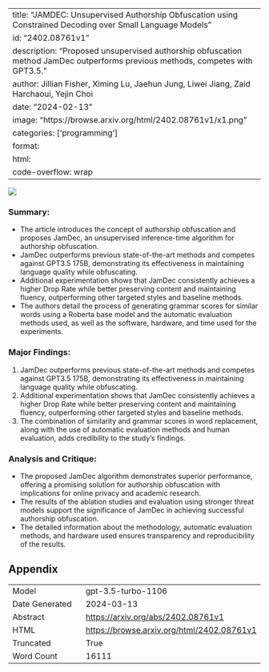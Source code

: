 
---
title: "JAMDEC: Unsupervised Authorship Obfuscation using Constrained Decoding over Small Language Models"
id: "2402.08761v1"
description: "Proposed unsupervised authorship obfuscation method JamDec outperforms previous methods, competes with GPT3.5."
author: Jillian Fisher, Ximing Lu, Jaehun Jung, Liwei Jiang, Zaid Harchaoui, Yejin Choi
date: "2024-02-13"
image: "https://browse.arxiv.org/html/2402.08761v1/x1.png"
categories: ['programming']
format:
  html:
    code-overflow: wrap
---

![](https://browse.arxiv.org/html/2402.08761v1/x1.png)

### Summary:
- The article introduces the concept of authorship obfuscation and proposes JamDec, an unsupervised inference-time algorithm for authorship obfuscation.
- JamDec outperforms previous state-of-the-art methods and competes against GPT3.5 175B, demonstrating its effectiveness in maintaining language quality while obfuscating.
- Additional experimentation shows that JamDec consistently achieves a higher Drop Rate while better preserving content and maintaining fluency, outperforming other targeted styles and baseline methods.
- The authors detail the process of generating grammar scores for similar words using a Roberta base model and the automatic evaluation methods used, as well as the software, hardware, and time used for the experiments.

### Major Findings:
1. JamDec outperforms previous state-of-the-art methods and competes against GPT3.5 175B, demonstrating its effectiveness in maintaining language quality while obfuscating.
2. Additional experimentation shows that JamDec consistently achieves a higher Drop Rate while better preserving content and maintaining fluency, outperforming other targeted styles and baseline methods.
3. The combination of similarity and grammar scores in word replacement, along with the use of automatic evaluation methods and human evaluation, adds credibility to the study's findings.

### Analysis and Critique:
- The proposed JamDec algorithm demonstrates superior performance, offering a promising solution for authorship obfuscation with implications for online privacy and academic research.
- The results of the ablation studies and evaluation using stronger threat models support the significance of JamDec in achieving successful authorship obfuscation.
- The detailed information about the methodology, automatic evaluation methods, and hardware used ensures transparency and reproducibility of the results.

## Appendix

|          |          |
|----------|----------|
| Model     | gpt-3.5-turbo-1106       |
| Date Generated     | 2024-03-13       |
| Abstract | [https://arxiv.org/abs/2402.08761v1](https://arxiv.org/abs/2402.08761v1)        |
| HTML     | [https://browse.arxiv.org/html/2402.08761v1](https://browse.arxiv.org/html/2402.08761v1)       |
| Truncated       | True       |
| Word Count       | 16111       |